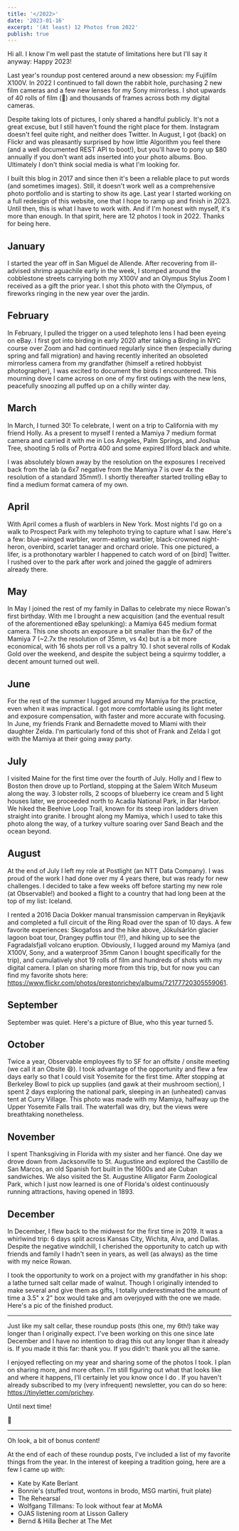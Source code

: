 ```yaml
---
title: '</2022>'
date: '2023-01-16'
excerpt: '(At least) 12 Photos from 2022'
publish: true
---
```




<section class="blog-section">

Hi all. I know I'm well past the <XA href="https://www.youtube.com/watch?v=U4rkzyGFFo0">statute of limitations</XA> here but I'll say it anyway: Happy 2023!

Last year's <XA href="/blog/2021/">roundup post</XA> centered around a new obsession: my Fujifilm X100V. In 2022 I continued to fall down the rabbit hole, purchasing 2 new film cameras and a few new lenses for my Sony mirrorless. I shot upwards of 40 rolls of film (💸) and thousands of frames across both my digital cameras. 

Despite taking lots of pictures, I only shared a handful publicly. It's not a great excuse, but I still haven't found the right place for them. Instagram doesn't feel quite right, and neither does Twitter. In August, I got (back) on <XA href="https://www.flickr.com/photos/prestonrichey/">Flickr</XA> and was pleasantly surprised by how little Algorithm you feel there (and a well documented REST API to boot!), but you'll have to pony up $80 annually if you don't want ads inserted into your photo albums. Boo. Ultimately I don't think social media is what I'm looking for.

I built this blog in 2017 and since then it's been a reliable place to put words (and sometimes images). Still, it doesn't work well as a comprehensive photo portfolio and is starting to show its age. Last year I started working on a full redesign of this website, one that I hope to ramp up and finish in 2023. Until then, this is what I have to work with. And if I'm honest with myself, it's more than enough. In that spirit, here are 12 photos I took in 2022. Thanks for being here.

## January

<div class="blog-full">
  <ZoomImage
    src={jan}
    zoomSrc={janZoom}
  />
</div>

I started the year off in San Miguel de Allende. After recovering from ill-advised shrimp <XA href="https://s3.amazonaws.com/prestonrichey.com/assets/blog/2022/aguachile.jpg">aguachile</XA> early in the week, I stomped around the cobblestone streets carrying both my X100V and an Olympus Stylus Zoom I received as a gift the prior year. I shot this photo with the Olympus, of fireworks ringing in the new year over the <XA href="https://goo.gl/maps/ng8mk36HbHysB4YT7">jardín</XA>.

## February

<div class="blog-full">
  <ZoomImage
    src={feb}
    zoomSrc={febZoom}
  />
</div>

In February, I pulled the trigger on a used telephoto lens I had been eyeing on eBay. I first got into birding in early 2020 after taking a <XA href="https://brooklynbrainery.com/courses/birding-in-nyc-and-beyond-online">Birding in NYC</XA> course over Zoom and had continued regularly since then (especially during spring and fall migration) and having recently inherited an obsoleted mirrorless camera from my grandfather (himself a <XA href="http://www.jimrichey.com">retired hobbyist photographer</XA>), I was excited to document the birds I encountered. This mourning dove I came across on one of my first outings with the new lens, peacefully snoozing all puffed up on a chilly winter day.

## March

<div class="blog-full">
  <ZoomImage
    src={mar}
    zoomSrc={marZoom}
  />
</div>

In March, I turned 30! To celebrate, I went on a trip to California with my friend Holly. As a present to myself I rented a Mamiya 7 medium format camera and carried it with me in Los Angeles, Palm Springs, and Joshua Tree, shooting 5 rolls of Portra 400 and some expired Ilford black and white. 

I was absolutely blown away by the resolution on the exposures I received back from the lab (a 6x7 negative from the Mamiya 7 is over 4x the resolution of a standard 35mm!). I shortly thereafter started trolling eBay to find a medium format camera of my own.

## April

<div class="blog-full">
  <ZoomImage
    src={apr}
    zoomSrc={aprZoom}
  />
</div>

With April comes a flush of warblers in New York. Most nights I'd go on a walk to Prospect Park with my telephoto trying to capture what I saw. Here's a few: blue-winged warbler, worm-eating warbler, black-crowned night-heron, ovenbird, scarlet tanager and orchard oriole. This one pictured, a lifer, is a prothonotary warbler I happened to catch word of on <XA href="https://twitter.com/BirdBrklyn/status/1513975530986553344">[bird] Twitter.</XA> I rushed over to the park after work and joined the gaggle of admirers already there.

## May

<div class="blog-full">
  <ZoomImage
    src={may}
    zoomSrc={mayZoom}
  />
</div>

In May I joined the rest of my family in Dallas to celebrate my niece Rowan's first birthday. With me I brought a new acquisition (and the eventual result of the aforementioned eBay spelunking): a Mamiya 645 medium format camera. This one shoots an exposure a bit smaller than the 6x7 of the Mamiya 7 (~2.7x the resolution of 35mm, vs 4x) but is a bit more economical, with 16 shots per roll vs a paltry 10. I shot several rolls of Kodak Gold over the weekend, and despite the subject being a squirmy toddler, a decent amount turned out well.

## June

<div class="blog-full">
  <ZoomImage
    src={jun}
    zoomSrc={junZoom}
  />
</div>

For the rest of the summer I lugged around my Mamiya for the practice, even when it was impractical. I got more comfortable using its light meter and exposure compensation, with faster and more accurate with focusing. In June, my friends Frank and Bernadette moved to Miami with their daughter Zelda. I'm particularly fond of this shot of Frank and Zelda I got with the Mamiya at their going away party.

## July

<div class="blog-full">
  <ZoomImage
    src={jul}
    zoomSrc={julZoom}
  />
</div>

I visited Maine for the first time over the fourth of July. Holly and I flew to Boston then drove up to Portland, stopping at the <XA href="https://salemwitchmuseum.com/">Salem Witch Museum</XA> along the way. 3 lobster rolls, 2 scoops of blueberry ice cream and 5 light houses later, we proceeded north to Acadia National Park, in Bar Harbor. We hiked the <XA href="https://www.alltrails.com/trail/us/maine/the-beehive-loop-trail">Beehive Loop Trail</XA>, known for its steep iron ladders driven straight into granite. I brought along my Mamiya, which I used to take this photo along the way, of a turkey vulture soaring over Sand Beach and the ocean beyond. 

## August

<div class="blog-full">
  <ZoomImage
    src={aug}
    zoomSrc={augZoom}
  />
</div>

At the end of July I left my role at Postlight (<XA href="https://us.nttdata.com/en/news/press-release/2022/june/ntt-data-successfully-closes-acquisition-of-postlight">an NTT Data Company</XA>). I was proud of the work I had done over my 4 years there, but was ready for new challenges. I decided to take a few weeks off before starting my new role (at <XA href="https://observablehq.com/">Observable</XA>!) and booked a flight to a country that had long been at the top of my list: Iceland. 

I rented a 2016 Dacia Dokker manual transmission campervan in Reykjavik and completed a full circuit of the Ring Road over the span of 10 days. A few favorite experiences: <XA href="https://goo.gl/maps/PrpydLarxKPgKPFA9">Skogafoss</XA> and the hike above, <XA href="https://goo.gl/maps/bGpNBekwNrxUrR3n9">Jökulsárlón</XA> glacier lagoon boat tour, <XA href="https://www.drangey.net/drangey-island">Drangey puffin tour</XA> (!!), and hiking up to see the <XA href="https://www.theatlantic.com/photo/2022/08/a-new-eruption-of-icelands-fagradalsfjall-volcano/671074/">Fagradalsfjall volcano eruption</XA>. Obviously, I lugged around my Mamiya (and X100V, Sony, and a waterproof 35mm Canon I bought specifically for the trip), and cumulatively shot 19 rolls of film and hundreds of shots with my digital camera. I plan on sharing more from this trip, but for now you can find my favorite shots here: <XA href="https://www.flickr.com/photos/prestonrichey/albums/72177720305559061">https://www.flickr.com/photos/prestonrichey/albums/72177720305559061</XA>.


## September

<div class="blog-full">
  <ZoomImage
    src={sep}
    zoomSrc={sepZoom}
  />
</div>

September was quiet. Here's a picture of <XA href="https://www.instagram.com/blue.the.lynxpoint/">Blue</XA>, who this year turned 5.

## October

<div class="blog-full">
  <ZoomImage
    src={oct}
    zoomSrc={octZoom}
  />
</div>

Twice a year, Observable employees fly to SF for an offsite / onsite meeting (we call it an Obsite 😄). I took advantage of the opportunity and flew a few days early so that I could visit Yosemite for the first time. After stopping at <XA href="https://www.berkeleybowl.com/">Berkeley Bowl</XA> to pick up supplies (and gawk at their <XA href="https://s3.amazonaws.com/prestonrichey.com/assets/blog/2022/bb-mushrooms.mp4">mushroom section</XA>), I spent 2 days exploring the national park, sleeping in an (unheated) canvas tent at <XA href="https://www.travelyosemite.com/lodging/curry-village/">Curry Village</XA>. This photo was made with my Mamiya, halfway up the <XA href="https://www.alltrails.com/trail/us/california/upper-yosemite-falls-trail">Upper Yosemite Falls</XA> trail. The waterfall was dry, but the views were breathtaking nonetheless.

## November

<div class="blog-full">
  <ZoomImage
    src={nov}
    zoomSrc={novZoom}
  />
</div>

I spent Thanksgiving in Florida with my sister and her fiancé. One day we drove down from Jacksonville to St. Augustine and explored the Castillo de San Marcos, an old Spanish fort built in the 1600s and ate Cuban sandwiches. We also visited the St. Augustine Alligator Farm Zoological Park, which I just now learned is one of Florida's oldest continuously running attractions, having opened in 1893.

## December

<div class="blog-full">
  <ZoomImage
    src={dec}
    zoomSrc={decZoom}
  />
</div>

In December, I flew back to the midwest for the first time in 2019. It was a whirlwind trip: 6 days split across Kansas City, Wichita, <XA href="https://goo.gl/maps/HMjvCyzCjMAVHU6C9">Alva</XA>, and Dallas. Despite the <XA href="https://en.wikipedia.org/wiki/December_2022_North_American_winter_storm">negative windchill</XA>, I cherished the opportunity to catch up with friends and family I hadn't seen in years, as well (as always) as the time with my neice Rowan. 

I took the opportunity to work on a project with my grandfather in his shop: a lathe turned salt cellar made of walnut. Though I originally intended to make several and give them as gifts, I totally underestimated the amount of time a 3.5" x 2" box would take and am overjoyed with the one we made. <XA href="https://s3.amazonaws.com/prestonrichey.com/assets/blog/2022/salt-cellar.jpg">Here</XA>'s a pic of the finished product.

</section>

<section class="blog-section">

---

</section>

<section class="blog-section">

Just like my salt cellar, these roundup posts (this one, my 6th!) take way longer than I originally expect. I've been working on this one since late December and I have no intention to drag this out any longer than it already is. If you made it this far: thank you. If you didn't: thank you all the same. 

I enjoyed reflecting on my year and sharing some of the photos I took. I plan on sharing more, and more often. I'm still figuring out what that looks like and where it happens, I'll certainly let you know once I do  . If you haven't already subscribed to my (very infrequent) newsletter, you can do so here: <XA href="https://tinyletter.com/prichey">https://tinyletter.com/prichey</XA>. 

Until next time!

🎈


</section>

<Hidden>

<section class="blog-section">

---

</section>

<section class="blog-section">

Oh look, a bit of bonus content! 

At the end of each of these roundup posts, I've included a list of my favorite things from the year. In the interest of keeping a tradition going, here are a few I came up with:

* <XA href="https://www.kateshow.net/">Kate</XA> by Kate Berlant
* <XA href="https://www.bonniesbrooklyn.com/">Bonnie's</XA> (stuffed trout, wontons in brodo, MSG martini, fruit plate)
* <XA href="https://www.hbo.com/the-rehearsal">The Rehearsal</XA>
* <XA href="https://www.moma.org/calendar/exhibitions/5440">Wolfgang Tillmans: To look without fear</XA> at MoMA
* <XA href="https://www.lissongallery.com/exhibitions/the-odds-are-good-the-goods-are-odd/artwork/devon-turnbull-ojas">OJAS listening room</XA> at Lisson Gallery
* <XA href="https://www.metmuseum.org/exhibitions/listings/2022/becher">Bernd & Hilla Becher</XA> at The Met



</section>

</Hidden>